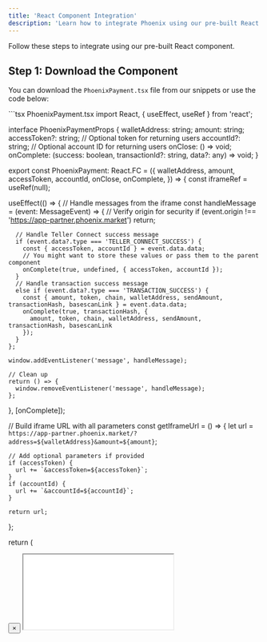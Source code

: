 ```yaml
---
title: 'React Component Integration'
description: 'Learn how to integrate Phoenix using our pre-built React component'
---
```


Follow these steps to integrate using our pre-built React component.

## Step 1: Download the Component

You can download the `PhoenixPayment.tsx` file from our snippets or use the code below:

<CodeGroup>
```tsx PhoenixPayment.tsx
import React, { useEffect, useRef } from 'react';

interface PhoenixPaymentProps {
  walletAddress: string;
  amount: string;
  accessToken?: string; // Optional token for returning users
  accountId?: string; // Optional account ID for returning users
  onClose: () => void;
  onComplete: (success: boolean, transactionId?: string, data?: any) => void;
}

export const PhoenixPayment: React.FC<PhoenixPaymentProps> = ({
  walletAddress,
  amount,
  accessToken,
  accountId,
  onClose,
  onComplete,
}) => {
  const iframeRef = useRef<HTMLIFrameElement>(null);

  useEffect(() => {
    // Handle messages from the iframe
    const handleMessage = (event: MessageEvent) => {
      // Verify origin for security
      if (event.origin !== 'https://app-partner.phoenix.market') return;
      
      // Handle Teller Connect success message
      if (event.data?.type === 'TELLER_CONNECT_SUCCESS') {
        const { accessToken, accountId } = event.data.data;
        // You might want to store these values or pass them to the parent component
        onComplete(true, undefined, { accessToken, accountId });
      }
      // Handle transaction success message
      else if (event.data?.type === 'TRANSACTION_SUCCESS') {
        const { amount, token, chain, walletAddress, sendAmount, transactionHash, basescanLink } = event.data.data;
        onComplete(true, transactionHash, { 
          amount, token, chain, walletAddress, sendAmount, transactionHash, basescanLink 
        });
      }
    };

    window.addEventListener('message', handleMessage);
    
    // Clean up
    return () => {
      window.removeEventListener('message', handleMessage);
    };
  }, [onComplete]);

  // Build iframe URL with all parameters
  const getIframeUrl = () => {
    let url = `https://app-partner.phoenix.market/?address=${walletAddress}&amount=${amount}`;
    
    // Add optional parameters if provided
    if (accessToken) {
      url += `&accessToken=${accessToken}`;
    }
    if (accountId) {
      url += `&accountId=${accountId}`;
    }
    
    return url;
  };

  return (
    <div className="phoenix-payment-container">
      <div className="payment-overlay">
        <div className="payment-modal">
          <button 
            className="close-button" 
            onClick={onClose}
            aria-label="Close payment window"
          >
            &times;
          </button>
          <iframe
            ref={iframeRef}
            src={getIframeUrl()}
            className="teller-iframe"
            title="Phoenix Payment"
            allow="clipboard-write"
          />
        </div>
      </div>
    </div>
  );
};

export default PhoenixPayment;
```
</CodeGroup>

Save this file to your project's component directory, for example:

```
/src/components/PhoenixPayment.tsx
```

<Info>
  The component includes all necessary styling internally via the `<style>` tag, so you don't need to add any additional CSS.
</Info>

## Step 2: Implement the Component

Follow these steps to implement the component in your application:

### Step 2.1: Import the Component

```tsx
import { PhoenixPayment } from './components/PhoenixPayment';
```

### Step 2.2: Prepare Required and Optional Parameters

Before adding the component, you need to collect the following information from your user:

#### Required Parameters
1. **walletAddress**: The Ethereum wallet address where the user wants to receive USDC
2. **amount**: The amount in USD that the user wants to convert to USDC

#### Optional Parameters (for returning users)
1. **accessToken**: The access token obtained from a previous session
2. **accountId**: The account ID obtained from a previous session

You should create form inputs in your UI to collect the required information:

```tsx
// Example of collecting user input
const [walletAddress, setWalletAddress] = useState('');
const [amount, setAmount] = useState('');

// Optional: For returning users
const [accessToken, setAccessToken] = useState(localStorage.getItem('phoenix_access_token') || '');
const [accountId, setAccountId] = useState(localStorage.getItem('phoenix_account_id') || '');

// Form inputs
<div>
  <label htmlFor="wallet">Wallet Address:</label>
  <input
    id="wallet"
    type="text"
    value={walletAddress}
    onChange={(e) => setWalletAddress(e.target.value)}
    placeholder="0x..."
  />
</div>
<div>
  <label htmlFor="amount">Amount (USD):</label>
  <input
    id="amount"
    type="number"
    value={amount}
    onChange={(e) => setAmount(e.target.value)}
    placeholder="100"
  />
</div>
```

### Step 2.3: Add the Component to Your JSX

Once you have collected these values, you can pass them to the PhoenixPayment component:

```tsx
<PhoenixPayment 
  walletAddress={walletAddress}
  amount={amount}
  accessToken={accessToken} // Optional
  accountId={accountId} // Optional
  onClose={() => setShowPayment(false)}
  onComplete={handlePaymentComplete}
/>
```

### Step 2.4: Handle Payment Completion

The `onComplete` callback now receives additional data depending on the type of completion:

```tsx
const handlePaymentComplete = (success, transactionId, data) => {
  if (success) {
    // For Teller connection success
    if (data?.accessToken && data?.accountId) {
      console.log('Teller connection successful:', data);
      
      // Store tokens for future use
      localStorage.setItem('phoenix_access_token', data.accessToken);
      localStorage.setItem('phoenix_account_id', data.accountId);
      
      // You might want to update your UI to show connected status
    }
    // For transaction success
    else if (data?.transactionHash) {
      console.log('Transaction successful:', data);
      
      // Transaction details available in data:
      // - amount: The amount in USD
      // - token: The token received (e.g., "USDC")
      // - chain: The blockchain (e.g., "Base")
      // - walletAddress: The receiving wallet address
      // - sendAmount: The amount of tokens sent
      // - transactionHash: The blockchain transaction hash
      // - basescanLink: Link to view the transaction on Basescan
      
      // You might want to redirect to a success page or show transaction details
    }
  } else {
    console.log('Payment failed or cancelled');
  }
  
  setShowPayment(false);
};
```

## Full Implementation Example

Here's a complete example showing how all the pieces fit together:

```tsx
import { useState, useEffect } from 'react';
import { PhoenixPayment } from './components/PhoenixPayment';

function PaymentPage() {
  const [walletAddress, setWalletAddress] = useState('');
  const [amount, setAmount] = useState('');
  const [showPayment, setShowPayment] = useState(false);
  
  // Get stored credentials for returning users (if available)
  const [accessToken, setAccessToken] = useState('');
  const [accountId, setAccountId] = useState('');
  
  // Load stored credentials on component mount
  useEffect(() => {
    const storedToken = localStorage.getItem('phoenix_access_token');
    const storedAccountId = localStorage.getItem('phoenix_account_id');
    
    if (storedToken) setAccessToken(storedToken);
    if (storedAccountId) setAccountId(storedAccountId);
  }, []);
  
  const handlePaymentComplete = (success, transactionId, data) => {
    if (success) {
      // For Teller connection success
      if (data?.accessToken && data?.accountId) {
        setAccessToken(data.accessToken);
        setAccountId(data.accountId);
        
        // Store for future use
        localStorage.setItem('phoenix_access_token', data.accessToken);
        localStorage.setItem('phoenix_account_id', data.accountId);
        
        console.log('Bank account connected successfully');
      }
      // For transaction success
      else if (data?.transactionHash) {
        console.log(`Transaction successful: ${data.transactionHash}`);
        console.log(`Amount: $${data.amount} ${data.token} on ${data.chain}`);
        console.log(`Transaction link: ${data.basescanLink}`);
        
        // Show success message or redirect
      }
    } else {
      console.log('Payment failed or cancelled');
    }
    
    setShowPayment(false);
  };
  
  return (
    <>
      {/* Form to collect wallet address and amount */}
      <div>
        <label htmlFor="wallet">Wallet Address:</label>
        <input
          id="wallet"
          type="text"
          value={walletAddress}
          onChange={(e) => setWalletAddress(e.target.value)}
          placeholder="0x..."
        />
      </div>
      <div>
        <label htmlFor="amount">Amount (USD):</label>
        <input
          id="amount"
          type="number"
          value={amount}
          onChange={(e) => setAmount(e.target.value)}
          placeholder="100"
        />
      </div>
      
      <button onClick={() => setShowPayment(true)}>
        Make Payment
      </button>
      
      {showPayment && (
        <PhoenixPayment 
          walletAddress={walletAddress}
          amount={amount}
          accessToken={accessToken}
          accountId={accountId}
          onClose={() => setShowPayment(false)}
          onComplete={handlePaymentComplete}
        />
      )}
    </>
  );
} 